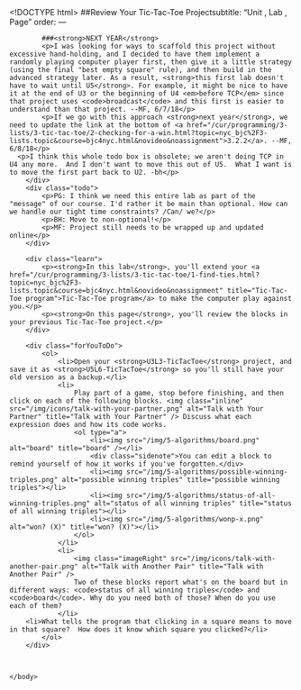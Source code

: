 <!DOCTYPE html>
<html lang="en">
    <head>
        <meta http-equiv="content-type" content="text/html; charset=utf-8" />
        <script type="text/javascript" src="/llab/loader.js"></script>
        <script type="text/javascript" src="/utilities/gifffer.min.js"></script>
        <script type="text/javascript">window.onload = function() {Gifffer();}</script>
        <link rel="stylesheet" type="text/css" href="/css/bjc-gifffer.css">
        <title>Unit 5 Lab 6: Tic-Tac-Toe with a Computer Player, Page 1</title>        
    </head>
    
    <body>
        ##Review Your Tic-Tac-Toe Projectsubtitle: "Unit , Lab , Page"
order:
---
        <div class="todo">
            ###<strong>NEXT YEAR</strong>
            <p>I was looking for ways to scaffold this project without excessive hand-holding, and I decided to have them implement a randomly playing computer player first, then give it a little strategy (using the final "best empty square" rule), and then build in the advanced strategy later. As a result, <strong>this first lab doesn't have to wait until U5</strong>. For example, it might be nice to have it at the end of U3 or the beginning of U4 <em>before TCP</em> since that project uses <code>broadcast</code> and this first is easier to understand than that project. --MF, 6/7/18</p>
            <p>If we go with this approach <strong>next year</strong>, we need to update the link at the bottom of <a href="/cur/programming/3-lists/3-tic-tac-toe/2-checking-for-a-win.html?topic=nyc_bjc%2F3-lists.topic&course=bjc4nyc.html&novideo&noassignment">3.2.2</a>. --MF, 6/8/18</p>
	  <p>I think this whole todo box is obsolete; we aren't doing TCP in U4 any more.  And I don't want to move this out of U5.  What I want is to move the first part back to U2. -bh</p>
        </div>
        <div class="todo">
            <p>PG: I think we need this entire lab as part of the "message" of our course. I'd rather it be main than optional. How can we handle our tight time constraints? /Can/ we?</p>
            <p>BH: Move to non-optional!</p>
            <p>MF: Project still needs to be wrapped up and updated online</p>
        </div>
		
        <div class="learn">
            <p><strong>In this lab</strong>, you'll extend your <a href="/cur/programming/3-lists/3-tic-tac-toe/1-find-ties.html?topic=nyc_bjc%2F3-lists.topic&course=bjc4nyc.html&novideo&noassignment" title="Tic-Tac-Toe program">Tic-Tac-Toe program</a> to make the computer play against you.</p>
            <p><strong>On this page</strong>, you'll review the blocks in your previous Tic-Tac-Toe project.</p>
        </div>
        
        <div class="forYouToDo">
            <ol>
                <li>Open your <strong>U3L3-TicTacToe</strong> project, and save it as <strong>U5L6-TicTacToe</strong> so you'll still have your old version as a backup.</li>
                <li>
                    Play part of a game, stop before finishing, and then click on each of the following blocks. <img class="inline" src="/img/icons/talk-with-your-partner.png" alt="Talk with Your Partner" title="Talk with Your Partner" /> Discuss what each expression does and how its code works.
                    <ol type="a">
                        <li><img src="/img/5-algorithms/board.png" alt="board" title="board" /></li>
            	        <div class="sidenote">You can edit a block to remind yourself of how it works if you've forgotten.</div>
                        <li><img src="/img/5-algorithms/possible-winning-triples.png" alt="possible winning triples" title="possible winning triples"></li>
                        <li><img src="/img/5-algorithms/status-of-all-winning-triples.png" alt="status of all winning triples" title="status of all winning triples"></li>		
                        <li><img src="/img/5-algorithms/wonp-x.png" alt="won? (X)" title="won? (X)"></li>
                    </ol>
                </li>
                <li>
                    <img class="imageRight" src="/img/icons/talk-with-another-pair.png" alt="Talk with Another Pair" title="Talk with Another Pair" />
                    Two of these blocks report what's on the board but in different ways: <code>status of all winning triples</code> and <code>board</code>. Why do you need both of those? When do you use each of them?
                </li>
		<li>What tells the program that clicking in a square means to move in that square?  How does it know which square you clicked?</li>
            </ol>
        </div>
        
        
    
    </body>
</html>
